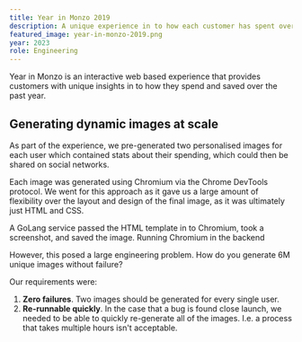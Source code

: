 ```yaml
---
title: Year in Monzo 2019
description: A unique experience in to how each customer has spent over the past year
featured_image: year-in-monzo-2019.png
year: 2023
role: Engineering
---
```


Year in Monzo is an interactive web based experience that provides customers with unique insights in to how they spend and saved over the past year.

## Generating dynamic images at scale

As part of the experience, we pre-generated two personalised images for each user which contained stats about their spending, which could then be shared on social networks.

Each image was generated using Chromium via the Chrome DevTools protocol. We went for this approach as it gave us a large amount of flexibility over the layout and design of the final image, as it was ultimately just HTML and CSS.

A GoLang service passed the HTML template in to Chromium, took a screenshot, and saved the image. Running Chromium in the backend

However, this posed a large engineering problem. How do you generate 6M unique images without failure?

Our requirements were:

1. **Zero failures**. Two images should be generated for every single user.
2. **Re-runnable quickly**. In the case that a bug is found close launch, we needed to be able to quickly re-generate all of the images. I.e. a process that takes multiple hours isn't acceptable.
